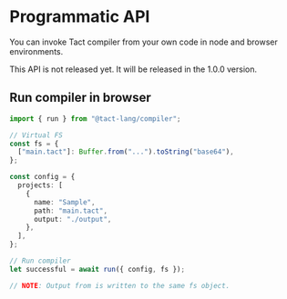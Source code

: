 
# Programmatic API

You can invoke Tact compiler from your own code in node and browser environments.

<Callout type="warning" emoji="⚠️">
  This API is not released yet. It will be released in the 1.0.0 version.
</Callout>

## Run compiler in browser

```ts
import { run } from "@tact-lang/compiler";

// Virtual FS
const fs = {
  ["main.tact"]: Buffer.from("...").toString("base64"),
};

const config = {
  projects: [
    {
      name: "Sample",
      path: "main.tact",
      output: "./output",
    },
  ],
};

// Run compiler
let successful = await run({ config, fs });

// NOTE: Output from is written to the same fs object.
```
